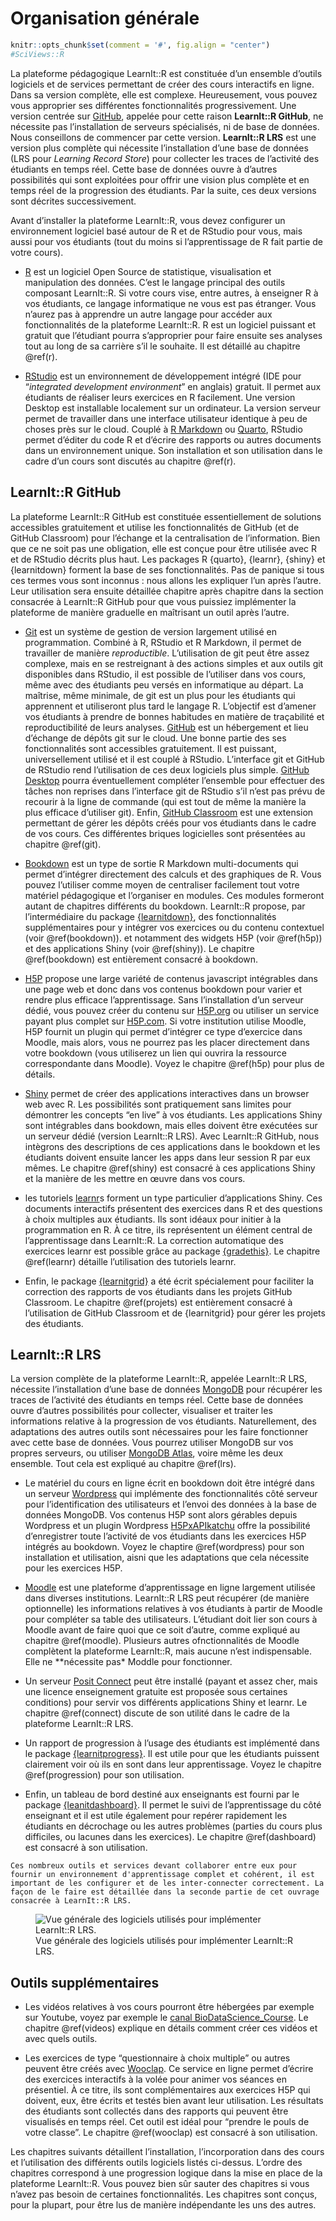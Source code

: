 # Organisation générale {#general}

```r
knitr::opts_chunk$set(comment = '#', fig.align = "center")
#SciViews::R
```

La plateforme pédagogique LearnIt::R est constituée d'un ensemble d'outils logiciels et de services permettant de créer des cours interactifs en ligne. Dans sa version complète, elle est complexe. Heureusement, vous pouvez vous approprier ses différentes fonctionnalités progressivement. Une version centrée sur [GitHub](https://github.com), appelée pour cette raison **LearnIt::R GitHub**, ne nécessite pas l'installation de serveurs spécialisés, ni de base de données. Nous conseillons de commencer par cette version. **LearnIt::R LRS** est une version plus complète qui nécessite l'installation d'une base de données (LRS pour *Learning Record Store*) pour collecter les traces de l'activité des étudiants en temps réel. Cette base de données ouvre à d'autres possibilités qui sont exploitées pour offrir une vision plus complète et en temps réel de la progression des étudiants. Par la suite, ces deux versions sont décrites successivement.

Avant d'installer la plateforme LearnIt::R, vous devez configurer un environnement logiciel basé autour de R et de RStudio pour vous, mais aussi pour vos étudiants (tout du moins si l'apprentissage de R fait partie de votre cours).

- [R](https://www.r-project.org) est un logiciel Open Source de statistique, visualisation et manipulation des données. C'est le langage principal des outils composant LearnIt::R. Si votre cours vise, entre autres, à enseigner R à vos étudiants, ce langage informatique ne vous est pas étranger. Vous n'aurez pas à apprendre un autre langage pour accéder aux fonctionnalités de la plateforme LearnIt::R. R est un logiciel puissant et gratuit que l'étudiant pourra s'approprier pour faire ensuite ses analyses tout au long de sa carrière s'il le souhaite. Il est détaillé au chapitre \@ref(r).

- [RStudio](https://rstudio.com/products/rstudio/) est un environnement de développement intégré (IDE pour "*integrated development environment*" en anglais) gratuit. Il permet aux étudiants de réaliser leurs exercices en R facilement. Une version Desktop est installable localement sur un ordinateur. La version serveur permet de travailler dans une interface utilisateur identique à peu de choses près sur le cloud. Couplé à [R Markdown](https://rmarkdown.rstudio.com) ou [Quarto](https://quarto.org), RStudio permet d'éditer du code R et d'écrire des rapports ou autres documents dans un environnement unique. Son installation et son utilisation dans le cadre d'un cours sont discutés au chapitre \@ref(r).

## LearnIt::R GitHub

La plateforme LearnIt::R GitHub est constituée essentiellement de solutions accessibles gratuitement et utilise les fonctionnalités de GitHub (et de GitHub Classroom) pour l'échange et la centralisation de l'information. Bien que ce ne soit pas une obligation, elle est conçue pour être utilisée avec R et de RStudio décrits plus haut. Les packages R {quarto}, {learnr}, {shiny} et {learnitdown} forment la base de ses fonctionnalités. Pas de panique si tous ces termes vous sont inconnus : nous allons les expliquer l'un après l'autre. Leur utilisation sera ensuite détaillée chapitre après chapitre dans la section consacrée à LearnIt::R GitHub pour que vous puissiez implémenter la plateforme de manière graduelle en maîtrisant un outil après l'autre.

- [Git](https://git-scm.com) est un système de gestion de version largement utilisé en programmation. Combiné à R, RStudio et R Markdown, il permet de travailler de manière *reproductible*. L'utilisation de git peut être assez complexe, mais en se restreignant à des actions simples et aux outils git disponibles dans RStudio, il est possible de l'utiliser dans vos cours, même avec des étudiants peu versés en informatique au départ. La maîtrise, même minimale, de git est un plus pour les étudiants qui apprennent et utiliseront plus tard le langage R. L'objectif est d'amener vos étudiants à prendre de bonnes habitudes en matière de traçabilité et reproductibilité de leurs analyses. [GitHub](https://github.com) est un hébergement et lieu d'échange de dépôts git sur le cloud. Une bonne partie des ses fonctionnalités sont accessibles gratuitement. Il est puissant, universellement utilisé et il est couplé à RStudio. L'interface git et GitHub de RStudio rend l'utilisation de ces deux logiciels plus simple. [GitHub Desktop](https://desktop.github.com) pourra éventuellement compléter l'ensemble pour effectuer des tâches non reprises dans l'interface git de RStudio s'il n'est pas prévu de recourir à la ligne de commande (qui est tout de même la manière la plus efficace d'utiliser git). Enfin, [GitHub Classroom](https://classroom.github.com) est une extension permettant de gérer les dépôts créés pour vos étudiants dans le cadre de vos cours. Ces différentes briques logicielles sont présentées au chapitre \@ref(git).

- [Bookdown](https://bookdown.org) est un type de sortie R Markdown multi-documents qui permet d'intégrer directement des calculs et des graphiques de R. Vous pouvez l'utiliser comme moyen de centraliser facilement tout votre matériel pédagogique et l'organiser en modules. Ces modules formeront autant de chapitres différents du bookdown. LearnIt::R propose, par l'intermédiaire du package [{learnitdown}](https://github.com/learnitr/learnitdown), des fonctionnalités supplémentaires pour y intégrer vos exercices ou du contenu contextuel (voir \@ref(bookdown)). et notamment des widgets H5P (voir \@ref(h5p)) et des applications Shiny (voir \@ref(shiny)). Le chapitre \@ref(bookdown) est entièrement consacré à bookdown.

- [H5P](https://h5p.org) propose une large variété de contenus javascript intégrables dans une page web et donc dans vos contenus bookdown pour varier et rendre plus efficace l'apprentissage. Sans l'installation d'un serveur dédié, vous pouvez créer du contenu sur [H5P.org](https://h5p.org) ou utiliser un service payant plus complet sur [H5P.com](https://h5p.com). Si votre institution utilise Moodle, H5P fournit un plugin qui permet d'intégrer ce type d'exercice dans Moodle, mais alors, vous ne pourrez pas les placer directement dans votre bookdown (vous utiliserez un lien qui ouvrira la ressource correspondante dans Moodle). Voyez le chapitre \@ref(h5p) pour plus de détails.

- [Shiny](https://shiny.rstudio.com) permet de créer des applications interactives dans un browser web avec R. Les possibilités sont pratiquement sans limites pour démontrer les concepts "en live" à vos étudiants. Les applications Shiny sont intégrables dans bookdown, mais elles doivent être exécutées sur un serveur dédié (version LearnIt::R LRS). Avec LearnIt::R GitHub, nous intègrons des descriptions de ces applications dans le bookdown et les étudiants doivent ensuite lancer les apps dans leur session R par eux mêmes. Le chapitre \@ref(shiny) est consacré à ces applications Shiny et la manière de les mettre en œuvre dans vos cours.

- les tutoriels [learnr](https://rstudio.github.io/learnr/index.html)s forment un type particulier d'applications Shiny. Ces documents interactifs présentent des exercices dans R et des questions à choix multiples aux étudiants. Ils sont idéaux pour initier à la programmation en R. À ce titre, ils représentent un élément central de l'apprentissage dans LearnIt::R. La correction automatique des exercices learnr est possible grâce au package [{gradethis}](https://github.com/rstudio/gradethis). Le chapitre \@ref(learnr) détaille l'utilisation des tutoriels learnr.

- Enfin, le package [{learnitgrid}](https://github.com/learnitr/learnitgrid) a été écrit spécialement pour faciliter la correction des rapports de vos étudiants dans les projets GitHub Classroom. Le chapitre \@ref(projets) est entièrement consacré à l'utilisation de GitHub Classroom et de {learnitgrid} pour gérer les projets des étudiants.

## LearnIt::R LRS

La version complète de la plateforme LearnIt::R, appelée LearnIt::R LRS, nécessite l'installation d'une base de données [MongoDB](https://www.mongodb.com) pour récupérer les traces de l'activité des étudiants en temps réel. Cette base de données ouvre d'autres possibilités pour collecter, visualiser et traiter les informations relative à la progression de vos étudiants. Naturellement, des adaptations des autres outils sont nécessaires pour les faire fonctionner avec cette base de données. Vous pourrez utiliser MongoDB sur vos propres serveurs, ou utiliser [MongoDB Atlas](https://account.mongodb.com), voire même les deux ensemble. Tout cela est expliqué au chapitre \@ref(lrs).

- Le matériel du cours en ligne écrit en bookdown doit être intégré dans un serveur [Wordpress](https://fr.wordpress.com) qui implémente des fonctionnalités côté serveur pour l'identification des utilisateurs et l'envoi des données à la base de données MongoDB. Vos contenus H5P sont alors gérables depuis Wordpress et un plugin Wordpress [H5PxAPIkatchu](https://wordpress.org/plugins/h5pxapikatchu/) offre la possibilité d'enregistrer toute l'activité de vos étudiants dans les exercices H5P intégrés au bookdown. Voyez le chaptire \@ref(wordpress) pour son installation et utilisation, aisni que les adaptations que cela nécessite pour les exercices H5P.

- [Moodle](https://moodle.umons.ac.be) est une plateforme d'apprentissage en ligne largement utilisée dans diverses institutions. LearnIt::R LRS peut récupérer (de manière optionnelle) les informations relatives à vos étudiants à partir de Moodle pour compléter sa table des utilisateurs. L'étudiant doit lier son cours à Moodle avant de faire quoi que ce soit d'autre, comme expliqué au chapitre \@ref(moodle). Plusieurs autres ofnctionnalités de Moodle complètent la plateforme LearnIt::R, mais aucune n'est indispensable. Elle ne **nécessite pas* Moddle pour fonctionner.

- Un serveur [Posit Connect](https://posit.co/products/enterprise/connect/) peut être installé (payant et assez cher, mais une licence enseignement gratuite est proposée sous certaines conditions) pour servir vos différents applications Shiny et learnr. Le chapitre \@ref(connect) discute de son utilité dans le cadre de la plateforme LearnIt::R LRS.

- Un rapport de progression à l'usage des étudiants est implémenté dans le package [{learnitprogress}](https://github.com/learnitr/learnitprogress). Il est utile pour que les étudiants puissent clairement voir où ils en sont dans leur apprentissage. Voyez le chapitre \@ref(progression) pour son utilisation.

- Enfin, un tableau de bord destiné aux enseignants est fourni par le package [{leanitdashboard}](https://github.com/learnitr/learnitdashboard). Il permet le suivi de l'apprentissage du côté enseignant et il est utile également pour repérer rapidement les étudiants en décrochage ou les autres problèmes (parties du cours plus difficiles, ou lacunes dans les exercices). Le chapitre \@ref(dashboard) est consacré à son utilisation.

```block2
Ces nombreux outils et services devant collaborer entre eux pour fournir un environnement d'apprentissage complet et cohérent, il est important de les configurer et de les inter-connecter correctement. La façon de le faire est détaillée dans la seconde partie de cet ouvrage consacrée à LearnIt::R LRS.
```

![Vue générale des logiciels utilisés pour implémenter LearnIt::R LRS.](images/general/tools.png)

## Outils supplémentaires

- Les vidéos relatives à vos cours pourront être hébergées par exemple sur Youtube, voyez par exemple le [canal BioDataScience_Course](https://www.youtube.com/channel/UCT5UQDG5bP9YtSgBpvoRdPg). Le chapitre \@ref(videos) explique en détails comment créer ces vidéos et avec quels outils.

- Les exercices de type "questionnaire à choix multiple" ou autres peuvent être créés avec [Wooclap](https://www.wooclap.com). Ce service en ligne permet d'écrire des exercices interactifs à la volée pour animer vos séances en présentiel. À ce titre, ils sont complémentaires aux exercices H5P qui doivent, eux, être écrits et testés bien avant leur utilisation. Les résultats des étudiants sont collectés dans des rapports qui peuvent être visualisés en temps réel. Cet outil est idéal pour "prendre le pouls de votre classe". Le chapitre \@ref(wooclap) est consacré à son utilisation.

Les chapitres suivants détaillent l'installation, l'incorporation dans des cours et l'utilisation des différents outils logiciels listés ci-dessus. L'ordre des chapitres correspond à une progression logique dans la mise en place de la plateforme LearnIt::R. Vous pouvez bien sûr sauter des chapitres si vous n'avez pas besoin de certaines fonctionnalités. Les chapitres sont conçus, pour la plupart, pour être lus de manière indépendante les uns des autres.
